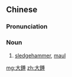 {{also|大锤}}
==Chinese==
{{zh-forms|s=大锤}}

===Pronunciation===
{{zh-pron
|m=dàchuí
|cat=n
}}

===Noun===
{{zh-noun}}

# [[sledgehammer]], [[maul]]

{{zh-cat|Tools}}

[[mg:大錘]]
[[zh:大錘]]
